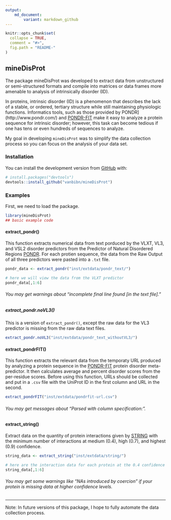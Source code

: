 ```yaml
---
output: 
    md_document:
        variant: markdown_github
---
```


<!-- README.md is generated from README.Rmd. Please edit that file -->

```r
knitr::opts_chunk$set(
  collapse = TRUE,
  comment = "#>",
  fig.path = "README-"
)
```

## mineDisProt

The package mineDisProt was developed to extract data from unstructured or semi-structured formats and compile into matrices or data frames more amenable to analysis of intrinsically disorder (ID).

In proteins, intrinsic disorder (ID) is a phenomenon that describes the lack of a stable, or ordered, tertiary structure while still maintaining physiologic functions.  Informatics tools, such as those provided by PONDR](http://www.pondr.com/) and [PONDR-FIT]( http://original.disprot.org/pondr-fit.php) make it easy to analyze a protein sequence for intrinsic disorder; however, this task can become tedious if one has tens or even hundreds of sequences to analyze. 

My goal in developing `mineDisProt` was to simplify the data collection process so you can focus on the analysis of your data set.



### Installation

You can install the development version from [GitHub](https://github.com/) with:

``` r
# install.packages("devtools")
devtools::install_github("vanbibn/mineDisProt")
```

### Examples

First, we need to load the package.

```r
library(mineDisProt)
## basic example code
```

#### extract_pondr()

This function extracts numerical data from text porduced by the VLXT, VL3, and VSL2 disorder predictors from the Predictor of Natural Disordered Regions [PONDR](http://www.pondr.com/). For each protien sequence, the data from the Raw Output of all three predictors were pasted into a `.txt` file.

```r
pondr_data <- extract_pondr("inst/extdata/pondr_text/")

# here we will view the data from the VLXT predictor
pondr_data[,1:6]
```

###### You may get warnings about "incomplete final line found [in the text file]."


##### extract_pondr.noVL3()

This is a version of `extract_pondr()`, except the raw data for the VL3 predictor is missing from the raw data text files.

```r
extract_pondr.noVL3("inst/extdata/pondr_text_withoutVL3/")
```


#### extract_pondrFIT()

This function extracts the relevant data from the temporaty URL produced by analyzing a protein sequence in the [PONDR-FIT](http://original.disprot.org/pondr-fit.php) protein disorder meta-predictor. It then calculates  average and percent disorder scores from the per-residue scores.  Before using this function, URLs should be collected and put in a `.csv` file with the UniProt ID in the first column and URL in the second.

```r
extract_pondrFIT("inst/extdata/pondrfit-url.csv")
```

###### You may get messages about "Parsed with column specification:".


#### extract_string()

Extract data on the quantity of protein interactions given by [STRING](https://string-db.org/) with the minimum number of interactions at medium (0.4), high (0.7), and highest (0.9) confidence.

```r
string_data <- extract_string("inst/extdata/string/")

# here are the interaction data for each protein at the 0.4 confidence level
string_data[,1:6]
```

###### You may get some warnings like "NAs introduced by coercion" if your protein is missing data at higher confidence levels.

***

Note: In future versions of this package, I hope to fully automate the data collection process.
